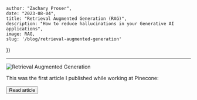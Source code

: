 


    author: "Zachary Proser", 
    date: "2023-08-04",
    title: "Retrieval Augmented Generation (RAG)", 
    description: "How to reduce hallucinations in your Generative AI applications",
    image: RAG,
    slug: '/blog/retrieval-augmented-generation'
})


--- 

<Image src={metadata.image} alt="Retrieval Augmented Generation"/>

This was the first article I published while working at Pinecone: 

<Button href={href} variant="green">Read article</Button>


